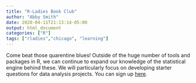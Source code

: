 ```yaml
---
title: "R-Ladies Book Club"
author: "Abby Smith"
date: 2020-04-11T21:13:14-05:00
output: html_document
categories: ["R"]
tags: ["rladies","chicago", "learning"]
---
```


Come beat those quarentine blues! Outside of the huge number of tools and packages in R, we can continue to expand our knowledge of the statistical engine behind these. We will particularly focus on developing starter questions for data analysis projects.
 You can sign up [here](https://bit.ly/3b125El).